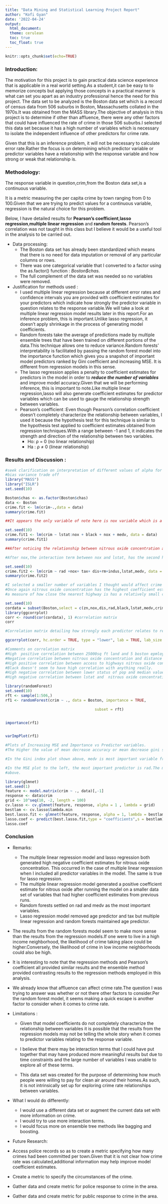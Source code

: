 ---
title: "Data Mining and Statistical Learning Project Report"
author: "Kofi Gyan"
date: '2022-04-24'
output: 
  html_document:
  theme: cerulean
  toc: true
  toc_float: true
---

```{r setup, inlcude=FALSE}
knitr::opts_chunk$set(echo=TRUE)

```

### Introduction:
The motivation for this project is to gain practical data science experience that is applicable in a real world setting.As a student,it can be easy to to memorize concepts but applying those concepts in a practical manner is what can set you apart as an industry professional hence the need for this project.
  The data set to be analyzed is the Boston data set which is a record of census data from 506 suburbs in Boston, Massachusetts collated in the 1970s.It was obtained from the MASS library.The objective of analysis in this project is to determine if other than affluence, there were any other factors that could have influenced the rate of crime in those 506 suburbs.I selected this data set because it has a high number of variables which is necessary to isolate the independent influence of other predictors for crime rate.

Given that this is an inference problem, it will not be necessary to calculate error rate.Rather the focus is on determining which predictor variable or predictor variables have a relationship with the response variable and how strong or weak that relationship is.


### Methodology:
The response variable in question,crim,from the Boston data set,is a continuous           variable.
 
It is a metric measuring the per capita crime by town ranging from 0 to 100.Given that we   are trying to predict values for a continuous variable, regression is the natural choice   for this problem.

Below, I have detailed results for **Pearson's coefficient**,**lasso regression**,**multiple linear regression** and **random  forests**. Pearson's correlation was not taught in this class but I believe it would be a useful tool in the analysis to be carried out.

* Data processing:
  * The Boston data set has already been standardized which means that there is no need for    data imputation or removal of any particular columns or rows.
  * There was one categorical variable that I converted to a factor using the as.factor()          function : *Boston$chas*.
  * The full complement of the data set was needed so no variables were removed.

* Justification for methods used :
  * I used multiple linear regression because at different error rates and confidence              intervals you are provided with coefficient estimates for your predictors which                indicate how strongly the predictor variable in question relates to the response               variable.We will take a look at multiple linear regression model results later in this         report.For an inference problem, this is important.Unlike lasso regression, it doesn't         apply shrinkage in the process of generating model coefficients.
  * Random forests take the average of predictions made by multiple ensemble trees that            have been trained on different portions of the data.This technique allows one to reduce        variance.Random forests' interpretability is facilitated by passing the random forest          model into the importance function which gives you a snapshot of important model               predictors ranked by Gini coefficient and increasing MSE. It is different from regression      models in this sense.
  * The lasso regression applies a penalty to coefficient estimates for predictors in the          model in order to ***reduce the number of variables*** and improve model accuracy.Given        that we will be performing inference, this is important to note.Like multiple linear           regression,lasso will also generate coefficient estimates for predictor variables which can     be used to gauge the relationship strength between variables.
  * Pearson's coefficient :Even though Pearson's correlation coefficient doesn't completely        characterize the relationship between variables, I used it because the hypothesis test for      this technique is similar to the hypothesis test applied to coefficient estimates              obtained from regression techniques.With a range between -1 and 1, it indicates the            strength and direction of the relationship between two variables.
     * Ho: ρ = 0 (no linear relationship)
     * Ha : ρ ≠ 0 (linear relationship)
  
  
### Results and Discussion :


```{r crim.fit, echo=TRUE}
#seek clarification on interpretation of different values of alpha for statistically significant levels
#bias variance trade off
library("MASS")
library("ISLR")
set.seed(10)

Boston$chas <- as.factor(Boston$chas)
data <- Boston
crime.fit <- lm(crim~.,data = data)
summary(crime.fit)

##It appears the only variable of note here is nox variable which is a measure of nitrous oxide concentration.This could be an indicator of crime being prevalent in neighborhoods close to industrial complexes.## 
```
```{r crime.fit1, echo=TRUE}
set.seed(10)
crime.fit1 <- lm(crim ~ lstat:nox + black + nox + medv, data = data)
summary(crime.fit1)

##After noticing the relationship between nitrous oxide concentration and crime, I decided to add an interaction term to see if poorer people were living in these neighborhoods close to industrial sections of towns##

#After nox,the interaction term between nox and lstat, has the second highest coefficient estimate. lstat is a variable depicting the lower status of the population.This indicates that some poor people may live close to the industrial sections of town.The coefficient estimate is quite small which indicates that the relationship with the repsonse variable is weak.Thus poor people living close to industrial complexes alone may not be enough to affect the crime rate. 
```
```{r crime.fit2, echo=TRUE}
set.seed(10)
crime.fit2 <- lm(crim ~ rad +nox+ tax+ dis+rm+indus,lstat,medv, data = data)
summary(crime.fit2)

#I selected a smaller number of variables I thought would affect crime rate given that I had selected all variables in my first model.
#Once again nitrous oxide concentration has the highest coefficient estimate.Rad which is
#a measure of how close the nearest highway is has a relatively small coefficient #estimate.Clearly, the chance to make a quick getaway is not an incentive for crime either.
```

```{r correlationmatrix, echo=TRUE}
set.seed(10)
cordata = subset(Boston,select = c(zn,nox,dis,rad,black,lstat,medv,crim))
library(ggcorrplot)
corr <- round(cor(cordata), 1) #correlation matrix
corr

#Correlation matrix detailing how strongly each predictor relates to response variable and other variables using #pearson's coefficient.
```
```{r correlationplot, echo=TRUE}
ggcorrplot(corr, hc.order = TRUE, type = "lower", lab = TRUE, lab_size = 3, method="circle", colors = c("blue", "white", "red"), outline.color = "gray", show.legend = TRUE, show.diag = FALSE, title="Correlogram of significant census variables")

#Comments on correlation matrix
#High  positive correlation between 25000sq ft land and 5 boston epmloyment centers.
#Negative correlation between nitrous oxide concentration and distance to employment centers
#High positive correlation between access to highways nitrous oxide concentration
#Black doesn't seem to have high correlation with anything really.
#High negative correlation between lower status of pop and median value of homes
#High negative correlation between lstat and  nitrous oxide concentration

```
```{r randomforest, echo=TRUE}
library(randomForest)
set.seed(10)
rft <- sample(1:506,)
rf1 <- randomForest(crim ~ ., data = Boston, importance = TRUE, 

                                        subset = rft)


importance(rf1)


varImpPlot(rf1)

#Plots of Increasing MSE and Importance vs Predictor variables.
#The Higher the value of mean decrease accuracy or mean decrease gini score ,the higher the importance of the variable in the model. 

#In the Gini index plot shown above, medv is most important variable from the plot on the right. The median value of owner occupied homes is the most important predictor.This is in contrast to the fixation on nitrous oxide by the regression models above.

#In the MSE plot to the left, the most important predictor is rad.The measure of accessibility to radial highways.This is in contrast to the Gini plot and results from the regression models
#above.
```



```{r lasso, echo=TRUE}

library(glmnet)
set.seed(1)
feature <- model.matrix(crim ~ ., data)[,-1]
response <- data$crim
grid <- 10^seq(10, -2, length = 100)
cv.lasso <- cv.glmnet(feature, response, alpha = 1 , lambda = grid)
bestlam <- cv.lasso$lambda.min
best.lasso.fit <- glmnet(feature, response, alpha = 1, lambda = bestlam)
lasso.coef <- predict(best.lasso.fit,type = "coefficients",s = bestlam)
lasso.coef
```






### Conclusion
* Remarks:
  * The multiple linear regression model and lasso regression both generated high negative         coefficient estimates for nitrous oxide concentration. This occurred in the case of            multiple linear regression when I included all predictor variables in the model. The same      is true for lasso regression.
  * The multiple linear regression model generated a positive coefficient estimate for nitrous     oxide after running the model on a smaller data set of variables that had higher               coefficient estimates from previous runs.
  * Random forests settled on rad and medv as the most important variables.
  * Lasso regression model removed age predictor and tax but multiple linear regression and        random forests maintained age predictor.
* The results from the random forests model seem to make more sense than the results from the     regression  models.If one were to live in a high income neighborhood, the likelihood of        crime taking place could be higher.Conversely, the likelihood of crime in low income           neighborhoods could also be high.
    
* It is interesting to note that the regression methods and Pearson's coefficient all provided   similar results and the ensemble method provided contrasting results to the regression         methods employed in this analysis.

* We already know that affluence can affect crime rate.The question I was trying to answer was   whether or not there other factors to consider.Per the random forest model, it seems making a   quick escape is another factor to consider when it comes to crime rate.

* Limitations : 
  * Given that model coefficients do not completely characterize the relationship between          variables it is possible that the results from the regression models may not be telling the     whole story when it comes to predictor variables relating to the response variable.

  * I believe that there may be interaction terms that I could have put together that may have     produced more meaningful results but due to time constraints and the large number of           variables I was unable to explore all of these terms.
  * This data set was created for the purpose of determining how much people were willing         to pay for clean air around their homes.As such, it is not intrinsically set up for            exploring crime rate relationships between variables. 
* What I would do differently:
  * I would use a different data set or augment the current data set with more information on      crime.
  * I would try to use more interaction terms.
  * I would focus more on ensemble tree methods like bagging and boosting.
* Future Research:
 * Access police records so as to create a metric specifying how many crimes had been committed    per town.Given that it is not clear how crime rate was calculated,additional information may    help improve model coefficient estimates.
 * Create a metric to specify the circumstances of the crime.
 * Gather data and create metric for police response to crime in the area.
 * Gather data and create metric for public response to crime in the area.